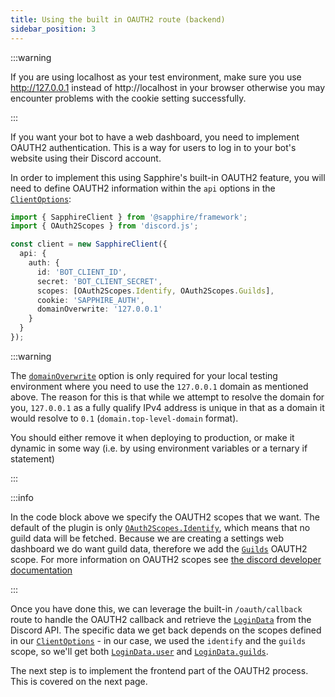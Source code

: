 ```yaml
---
title: Using the built in OAUTH2 route (backend)
sidebar_position: 3
---
```


:::warning

If you are using localhost as your test environment, make sure you use http://127.0.0.1 instead of http://localhost in
your browser otherwise you may encounter problems with the cookie setting successfully.

:::

If you want your bot to have a web dashboard, you need to implement OAUTH2 authentication. This is a way for users to
log in to your bot's website using their Discord account.

In order to implement this using Sapphire's built-in OAUTH2 feature, you will need to define OAUTH2 information within
the `api` options in the [`ClientOptions`]:

```typescript ts2esm2cjs|{6-11}|{6-11}
import { SapphireClient } from '@sapphire/framework';
import { OAuth2Scopes } from 'discord.js';

const client = new SapphireClient({
  api: {
    auth: {
      id: 'BOT_CLIENT_ID',
      secret: 'BOT_CLIENT_SECRET',
      scopes: [OAuth2Scopes.Identify, OAuth2Scopes.Guilds],
      cookie: 'SAPPHIRE_AUTH',
      domainOverwrite: '127.0.0.1'
    }
  }
});
```

:::warning

The [`domainOverwrite`][domainOverwrite] option is only required for your local testing environment where you need to
use the `127.0.0.1` domain as mentioned above. The reason for this is that while we attempt to resolve the domain for
you, `127.0.0.1` as a fully qualify IPv4 address is unique in that as a domain it would resolve to `0.1`
(`domain.top-level-domain` format).

You should either remove it when deploying to production, or make it dynamic in some way (i.e. by using environment
variables or a ternary if statement)

:::

:::info

In the code block above we specify the OAUTH2 scopes that we want. The default of the plugin is only
[`OAuth2Scopes.Identify`][oauth2-identify], which means that no guild data will be fetched. Because we are creating a
settings web dashboard we do want guild data, therefore we add the [`Guilds`][oauth2-guilds] OAUTH2 scope. For more
information on OAUTH2 scopes see [the discord developer documentation][discord-dev-oauth2scopes]

:::

Once you have done this, we can leverage the built-in `/oauth/callback` route to handle the OAUTH2 callback and retrieve
the [`LoginData`] from the Discord API. The specific data we get back depends on the scopes defined in our
[`ClientOptions`] - in our case, we used the `identify` and the `guilds` scope, so we'll get both [`LoginData.user`] and
[`LoginData.guilds`].

The next step is to implement the frontend part of the OAUTH2 process. This is covered on the next page.

[discord-dev-oauth2scopes]: https://discord.com/developers/docs/topics/oauth2#shared-resources-oauth2-scopes
[oauth2-identify]: https://discord-api-types.dev/api/discord-api-types-v10/enum/OAuth2Scopes#Identify
[oauth2-guilds]: https://discord-api-types.dev/api/discord-api-types-v10/enum/OAuth2Scopes#Guilds
[`ClientOptions`]: ../../../Documentation/api-framework/interfaces/SapphireClientOptions
[`auth`]: ../../../Documentation/api-plugins/classes/sapphire_plugin_api.ApiRequest#auth
[`LoginData`]: ../../../Documentation/api-plugins/interfaces/sapphire_plugin_api.LoginData
[`LoginData.user`]: ../../../Documentation/api-plugins/interfaces/sapphire_plugin_api.LoginData#user
[`LoginData.guilds`]: ../../../Documentation/api-plugins/interfaces/sapphire_plugin_api.LoginData#guilds
[domainOverwrite]: ../../../Documentation/api-plugins/interfaces/sapphire_plugin_api.ServerOptionsAuth#domainoverwrite
